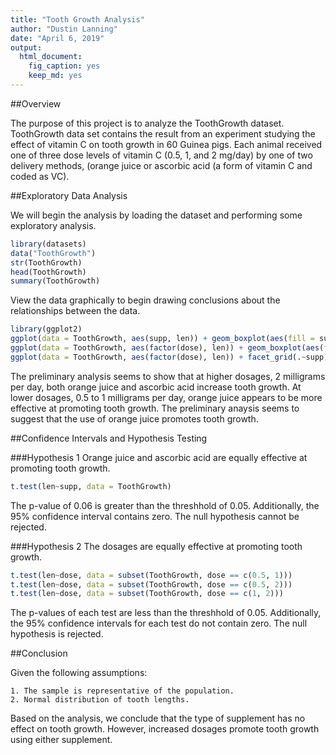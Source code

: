 ---
title: "Tooth Growth Analysis"
author: "Dustin Lanning"
date: "April 6, 2019"
output: 
  html_document: 
    fig_caption: yes
    keep_md: yes
---

##Overview

The purpose of this project is to analyze the ToothGrowth dataset. ToothGrowth data set contains the result from an experiment studying the effect of vitamin C on tooth growth in 60 Guinea pigs. Each animal received one of three dose levels of vitamin C (0.5, 1, and 2 mg/day) by one of two delivery methods, (orange juice or ascorbic acid (a form of vitamin C and coded as VC).

##Exploratory Data Analysis

We will begin the analysis by loading the dataset and performing some exploratory analysis.

```{r}
library(datasets)
data("ToothGrowth")
str(ToothGrowth)
head(ToothGrowth)
summary(ToothGrowth)
```

View the data graphically to begin drawing conclusions about the relationships between the data.

```{r}
library(ggplot2)
ggplot(data = ToothGrowth, aes(supp, len)) + geom_boxplot(aes(fill = supp), show.legend = FALSE) + labs(title = "Tooth Growth by Supplement", x = "Supplement", y = "Tooth Length") + theme(plot.title = element_text(hjust = 0.5))
ggplot(data = ToothGrowth, aes(factor(dose), len)) + geom_boxplot(aes(fill = dose), show.legend = FALSE) + labs(title = "Tooth Growth by Dosage", x = "Dosage (mg/day)", y = "Tooth Length") + theme(plot.title = element_text(hjust = 0.5))
ggplot(data = ToothGrowth, aes(factor(dose), len)) + facet_grid(.~supp) + geom_boxplot(aes(fill = supp), show.legend = FALSE) + labs(title = "Tooth Growth by Supplement and Dosage", x = "Dosage (mg/day", y = "Tooth Length") + theme(plot.title = element_text(hjust = 0.5))
```

The preliminary analysis seems to show that at higher dosages, 2 milligrams per day, both orange juice and ascorbic acid increase tooth growth. At lower dosages, 0.5 to 1 milligrams per day, orange juice appears to be more effective at promoting tooth growth. The preliminary anaysis seems to suggest that the use of orange juice promotes tooth growth.

##Confidence Intervals and Hypothesis Testing

###Hypothesis 1
Orange juice and ascorbic acid are equally effective at promoting tooth growth.

```{r}
t.test(len~supp, data = ToothGrowth)
```

The p-value of 0.06 is greater than the threshhold of 0.05. Additionally, the 95% confidence interval contains zero. The null hypothesis cannot be rejected.

###Hypothesis 2
The dosages are equally effective at promoting tooth growth.

```{r}
t.test(len~dose, data = subset(ToothGrowth, dose == c(0.5, 1)))
t.test(len~dose, data = subset(ToothGrowth, dose == c(0.5, 2)))
t.test(len~dose, data = subset(ToothGrowth, dose == c(1, 2)))
```

The p-values of each test are less than the threshhold of 0.05. Additionally, the 95% confidence intervals for each test do not contain zero. The null hypothesis is rejected.

##Conclusion

Given the following assumptions:

    1. The sample is representative of the population.
    2. Normal distribution of tooth lengths.

Based on the analysis, we conclude that the type of supplement has no effect on tooth growth. However, increased dosages promote tooth growth using either supplement.